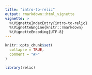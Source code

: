 ```yaml
---
title: "intro-to-relic"
output: rmarkdown::html_vignette
vignette: >
  %\VignetteIndexEntry{intro-to-relic}
  %\VignetteEngine{knitr::rmarkdown}
  %\VignetteEncoding{UTF-8}
---
```


```r
knitr::opts_chunk$set(
  collapse = TRUE,
  comment = "#>"
)
```

```r
library(relic)
```
